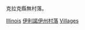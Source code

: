 {{container cat}}

克拉克縣無村落。
{{Commons category|Illinois|伊利諾伊州}}

[[Category:美國各縣村落|Illinois]]
[[Category:伊利諾伊州村落|]]
[[Category:伊利诺伊州各县定居点|Villages]]